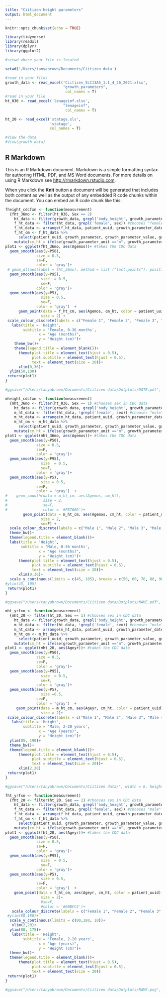 ```yaml
---
title: "Ciitizen height parameters"
output: html_document
---
```


```r
knitr::opts_chunk$set(echo = TRUE)
```

```r
library(tidyverse)
library(readxl)
library(dplyr)
library(ggplot2)

```

```r
#setwd where your file is located

setwd('/Users/tanyabrown/Documents/Ciitizen data')

#read in your files
growth_data <- read_excel('Ciitizen_SLC13A5_1.1_4_26_2021.xlsx',
                          "growth_parameters",
                           col_names = T)
#read in your file
ht_036 <- read_excel('lenageinf.xlsx',
                          "lenageinf",
                           col_names = T)

ht_20 <- read_excel('statage.xls',
                    'statage',
                    col_names = T)

#View the data
#View(growth_data)

```
## R Markdown

This is an R Markdown document. Markdown is a simple formatting syntax for authoring HTML, PDF, and MS Word documents. For more details on using R Markdown see <http://rmarkdown.rstudio.com>.

When you click the **Knit** button a document will be generated that includes both content as well as the output of any embedded R code chunks within the document. You can embed an R code chunk like this:



```r
fheight_cdcfxn <- function(measurement)
  {fht_36mo <- filter(ht_036, Sex == 2)
    ht_data <- filter(growth_data, grepl('body_height', growth_parameter)) #sort for measurement
    f_ht_data <- filter(ht_data, grepl('female', sex)) #chooses "female"
    f_ht_data <- arrange(f_ht_data, patient_uuid, growth_parameter_date) #arrange by patient
    f_ht_cm <- f_ht_data %>% 
      select(patient_uuid, growth_parameter, growth_parameter_value, growth_parameter_date, growth_parameter_unit, Agemos) %>% 
    mutate(cm_ht = ifelse(growth_parameter_unit =="m", growth_parameter_value*100,growth_parameter_value)) #convert m to cm
plot1 <- ggplot(fht_36mo, aes(Agemos))+ #takes the CDC data
  geom_smooth(aes(y=P50),
              size = 0.5, 
              se=F, 
              color = 'gray')+
 # geom_dl(aes(label = fht_36mo), method = list ("last.points"), position = identity)+
  geom_smooth(aes(y=P95),
                size  = 0.5,
                se=F,
              color = 'gray')+
  geom_smooth(aes(y=P5),
                size = 0.5,
                se=F,
              color = 'gray')  + 
      geom_point(data = f_ht_cm, aes(Agemos, cm_ht, color = patient_uuid),
                size = 2) +
 scale_colour_discrete(labels = c("Female 1", "Female 2", "Female 3", "Female 4", "Female 5", "Female 6", "Female 7", "Female 8"))+
   labs(title = 'Height', 
        subtitle = 'Female, 0-36 months',
               x = "Age (months)", 
               y = "Height (cm)")+
    theme_bw()+
    theme(legend.title = element_blank())+
      theme(plot.title = element_text(hjust = 0.5),
            plot.subtitle = element_text(hjust = 0.5),
            text = element_text(size = 20))+
      xlim(0,36)+
  ylim(50,100)
 return(plot1)
}

#ggsave("/Users/tanyabrown/Documents/Ciitizen data/Dotplots/DATE.pdf", width = 8, height = 6)


```

```r

mheight_cdcfxn <- function(measurement)
  {mht_36mo <- filter(ht_036, Sex == 1) #chooses sex in CDC data
    ht_data <- filter(growth_data, grepl('body_height', growth_parameter)) #sort for measurement in Ciitizen data
    m_ht_data <- filter(ht_data, !grepl('female', sex)) #chooses "male"
    m_ht_data <- arrange(m_ht_data, patient_uuid, growth_parameter_date) #arrange by patient
    m_ht_cm <- m_ht_data %>% 
      select(patient_uuid, growth_parameter, growth_parameter_value, growth_parameter_date, growth_parameter_unit, Agemos) %>% 
    mutate(cm_ht = ifelse(growth_parameter_unit =="m", growth_parameter_value*100,growth_parameter_value)) #convert m to cm
plot1 <- ggplot(mht_36mo, aes(Agemos))+ #takes the CDC data
  geom_smooth(aes(y=P50),
              size = 0.5, 
              se=F, 
              color = 'gray')+
  geom_smooth(aes(y=P95),
                size  = 0.5,
                se=F,
              color = 'gray')+
  geom_smooth(aes(y=P5),
                size = 0.5,
              se=F,
              color = 'gray')  + 
#    geom_smooth(data = m_ht_cm, aes(Agemos, cm_ht),
#                size = 2,
#                se=F,
#                color = '#F8766D')+
        geom_point(data = m_ht_cm, aes(Agemos, cm_ht, color = patient_uuid),
                size = 2,
                se=F) +
  scale_colour_discrete(labels = c("Male 1", "Male 2", "Male 3", "Male 4", "Male 5", "Male 6", "Male 7"))+
  theme_bw()+
  theme(legend.title = element_blank())+
  labs(title = 'Height',
       subtitle = 'Male, 0-36 months',
               x = "Age (months)", 
               y = "Height (cm)")+
      theme(plot.title = element_text(hjust = 0.5),
            plot.subtitle = element_text(hjust = 0.5),
            text = element_text(size = 20))+
      xlim(0,36)+
  scale_y_continuous(limits = c(45, 105), breaks = c(50, 60, 70, 80, 90, 100))
#ylim(45, 105)
 return(plot1)
}

#ggsave("/Users/tanyabrown/Documents/Ciitizen data/Dotplots/NAME.pdf", width = 8, height = 6)

```

```r

mht_yrfxn <- function(measurement)
  {mht_20 <- filter(ht_20, Sex == 1) #chooses sex in CDC data
    ht_data <- filter(growth_data, grepl('body_height', growth_parameter)) #sort for measurement in Ciitizen data
    m_ht_data <- filter(ht_data, !grepl('female', sex)) #chooses "male"
    m_ht_data <- arrange(m_ht_data, patient_uuid, growth_parameter_date) #arrange by patient
    m_ht_cm <- m_ht_data %>% 
      select(patient_uuid, growth_parameter, growth_parameter_value, growth_parameter_date, growth_parameter_unit, Ageyr) %>% 
    mutate(cm_ht = ifelse(growth_parameter_unit =="m", growth_parameter_value*100,growth_parameter_value)) #convert m to cm
plot1 <- ggplot(mht_20, aes(Ageyr))+ #takes the CDC data
  geom_smooth(aes(y=P50),
              size = 0.5, 
              se=F, 
              color = 'gray')+
  geom_smooth(aes(y=P95),
                size  = 0.5,
                se=F,
              color = 'gray')+
  geom_smooth(aes(y=P5),
                size =0.5,
              se=F,
              color = 'gray')  + 
     geom_point(data = m_ht_cm, aes(Ageyr, cm_ht, color = patient_uuid),
                size = 2)+
 scale_colour_discrete(labels = c("Male 1", "Male 2", "Male 3", "Male 4", "Male 5", "Male 6", "Male 7"))+
   labs(title = 'Height', 
        subtitle = 'Male, 2-20 years',
               x = "Age (years)", 
               y = "Height (cm)")+
  ylim(85, 190)+
  theme_bw()+
  theme(legend.title = element_blank())+
      theme(plot.title = element_text(hjust = 0.5),
            plot.subtitle = element_text(hjust = 0.5),
            text = element_text(size = 20))+
      xlim(2,20)
 return(plot1)
}

#ggsave("/Users/tanyabrown/Documents/Ciitizen data/", width = 8, height = 6)
```

```r

fht_yrfxn <- function(measurement)
  {fht_20 <- filter(ht_20, Sex == 2) #chooses sex in CDC data
    ht_data <- filter(growth_data, grepl('body_height', growth_parameter)) #sort for measurement in Ciitizen data
    f_ht_data <- filter(ht_data, grepl('female', sex)) #chooses "male"
    f_ht_data <- arrange(f_ht_data, patient_uuid, growth_parameter_date) #arrange by patient
    f_ht_cm <- f_ht_data %>% 
      select(patient_uuid, growth_parameter, growth_parameter_value, growth_parameter_date, growth_parameter_unit, Ageyr) %>% 
    mutate(cm_ht = ifelse(growth_parameter_unit =="m", growth_parameter_value*100,growth_parameter_value)) #convert m to cm
plot1 <- ggplot(fht_20, aes(Ageyr))+ #takes the CDC data
  geom_smooth(aes(y=P50),
              size = 0.5, 
              se=F, 
              color = 'gray')+
  geom_smooth(aes(y=P95),
                size  = 0.5,
                se=F,
              color = 'gray')+
  geom_smooth(aes(y=P5),
                size = 0.5,
              se=F,
              color = 'gray')  + 
    geom_point(data = f_ht_cm, aes(Ageyr, cm_ht, color = patient_uuid),
                size = 2)+
                #se=F,
                #color = '#00BFC4')+
   scale_colour_discrete(labels = c("Female 1", "Female 2", "Female 3", "Female 4", "Female 5", "Female 6", "Female 7", "Female 8"))+
 #ylim(80,180)+ 
  scale_y_continuous(limits = c(80,180, 10))+
   xlim(2,20)+
  ylim(80, 175)+
   labs(title = 'Height', 
        subtitle = 'Female, 2-20 years',
               x = "Age (years)", 
               y = "Height (cm)")+
  theme_bw()+
  theme(legend.title = element_blank())+
      theme(plot.title = element_text(hjust = 0.5),
            plot.subtitle = element_text(hjust = 0.5),
            text = element_text(size = 20))
 return(plot1)
}

#ggsave("/Users/tanyabrown/Documents/Ciitizen data/Dotplots/NAME.png", width = 8, height = 6)

```
